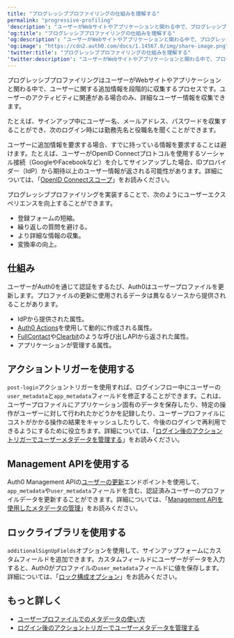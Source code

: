 ```yaml
---
title: "プログレッシブプロファイリングの仕組みを理解する"
permalink: "progressive-profiling"
'description': "ユーザーがWebサイトやアプリケーションと関わる中で、プログレッシブプロファイリングがどのようにユーザーに関する情報を徐々に収集するかを理解します。"
'og:title': "プログレッシブプロファイリングの仕組みを理解する"
'og:description': "ユーザーがWebサイトやアプリケーションと関わる中で、プログレッシブプロファイリングがどのようにユーザーに関する情報を徐々に収集するかを理解します。"
'og:image': "https://cdn2.auth0.com/docs/1.14567.0/img/share-image.png"
'twitter:title': "プログレッシブプロファイリングの仕組みを理解する"
'twitter:description': "ユーザーがWebサイトやアプリケーションと関わる中で、プログレッシブプロファイリングがどのようにユーザーに関する情報を徐々に収集するかを理解します。"
---
```


プログレッシブプロファイリングはユーザーがWebサイトやアプリケーションと関わる中で、ユーザーに関する追加情報を段階的に収集するプロセスです。ユーザーのアクティビティに関連がある場合のみ、詳細なユーザー情報を収集できます。

たとえば、サインアップ中にユーザー名、メールアドレス、パスワードを収集することができ、次のログイン時には勤務先名と役職名を聞くことができます。

<Callout icon="file-lines" color="#0EA5E9" iconType="regular">

ユーザーに追加情報を要求する場合、すでに持っている情報を要求することは避けます。たとえば、ユーザーがOpenID Connectプロトコルを使用するソーシャル接続（GoogleやFacebookなど）を介してサインアップした場合、IDプロバイダー（IdP）から期待以上のユーザー情報が返される可能性があります。詳細については、「[OpenID Connectスコープ](https://auth0.com/docs/get-started/apis/scopes/openid-connect-scopes#standard-claims)」をお読みください。

</Callout>

プログレッシブプロファイリングを実装することで、次のようにユーザーエクスペリエンスを向上することができます。

* 登録フォームの短縮。
* 繰り返しの質問を避ける。
* より詳細な情報の収集。
* 変換率の向上。

## 仕組み

ユーザーがAuth0を通じて認証をするたび、Auth0はユーザープロファイルを更新します。プロファイルの更新に使用されるデータは異なるソースから提供されることがあります。

* <Tooltip data-tooltip-id="react-containers-DefinitionTooltip-2" href="/docs/ja-jp/glossary?term=idp" tip="IDプロバイダー（IdP）: デジタルIDを保存および管理するサービス。" cta="用語集の表示">IdP</Tooltip>から提供された属性。
* [Auth0 Actions](/docs/ja-jp/customize/actions)を使用して動的に作成される属性。
* [FullContact](https://www.fullcontact.com/)や[Clearbit](https://clearbit.com/)のような呼び出しAPIから返された属性。
* アプリケーションが管理する属性。

## アクショントリガーを使用する

`post-login`アクショントリガーを使用すれば、ログインフロー中にユーザーの`user_metadata`と`app_metadata`フィールドを修正することができます。これは、ユーザープロファイルにアプリケーション固有のデータを保存したり、特定の操作がユーザーに対して行われたかどうかを記録したり、ユーザープロファイルにコストがかかる操作の結果をキャッシュしたりして、今後のログインで再利用できるようにするために役立ちます。詳細については、「[ログイン後のアクショントリガーでユーザーメタデータを管理する](/docs/ja-jp/manage-users/user-accounts/metadata/manage-user-metadata)」をお読みください。

## Management APIを使用する

Auth0 <Tooltip data-tooltip-id="react-containers-DefinitionTooltip-0" href="/docs/ja-jp/glossary?term=management-api" tip="Management API: 顧客が管理タスクを実行できるようにするための製品。" cta="用語集の表示">Management API</Tooltip>の[ユーザーの更新](https://auth0.com/docs/api/management/v2/#!/Users/patch_users_by_id)エンドポイントを使用して、`app_metadata`や`user_metadata`フィールドを含む、認証済みユーザーのプロファイルデータを更新することができます。詳細については、「[Management APIを使用したメタデータの管理](/docs/ja-jp/manage-users/user-accounts/metadata/manage-metadata-api)」をお読みください。

## ロックライブラリを使用する

`additionalSignUpFields`オプションを使用して、サインアップフォームにカスタムフィールドを追加できます。カスタムフィールドにユーザーがデータを入力すると、Auth0がプロファイルの`user_metadata`フィールドに値を保存します。詳細については、「[ロック構成オプション](https://auth0.com/docs/libraries/lock/lock-configuration#additionalsignupfields-array-)」をお読みください。

## もっと詳しく

* [ユーザープロファイルでのメタデータの使い方](/docs/ja-jp/manage-users/user-accounts/metadata)
* [ログイン後のアクショントリガーでユーザーメタデータを管理する](/docs/ja-jp/manage-users/user-accounts/metadata/manage-user-metadata)